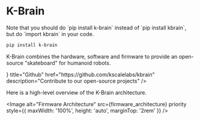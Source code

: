
# K-Brain

<Callout type="warning" emoji="⚠️">
Note that you should do `pip install k-brain` instead of `pip install kbrain`, but do `import kbrain` in your code.
</Callout>

```bash
pip install k-brain
```

K-Brain combines the hardware, software and firmware to provide an open-source "skateboard" for humanoid robots.

<Cards>
  <Cards.Card
    icon={<FaGithub />}
    title="Github"
    href="https://github.com/kscalelabs/kbrain"
    description="Contribute to our open-source projects"
  />
</Cards>

Here is a high-level overview of the K-Brain architecture.

<Image
  alt="Firmware Architecture"
  src={firmware_architecture}
  priority
  style={{ maxWidth: '100%', height: 'auto', marginTop: '2rem'  }}
/>
